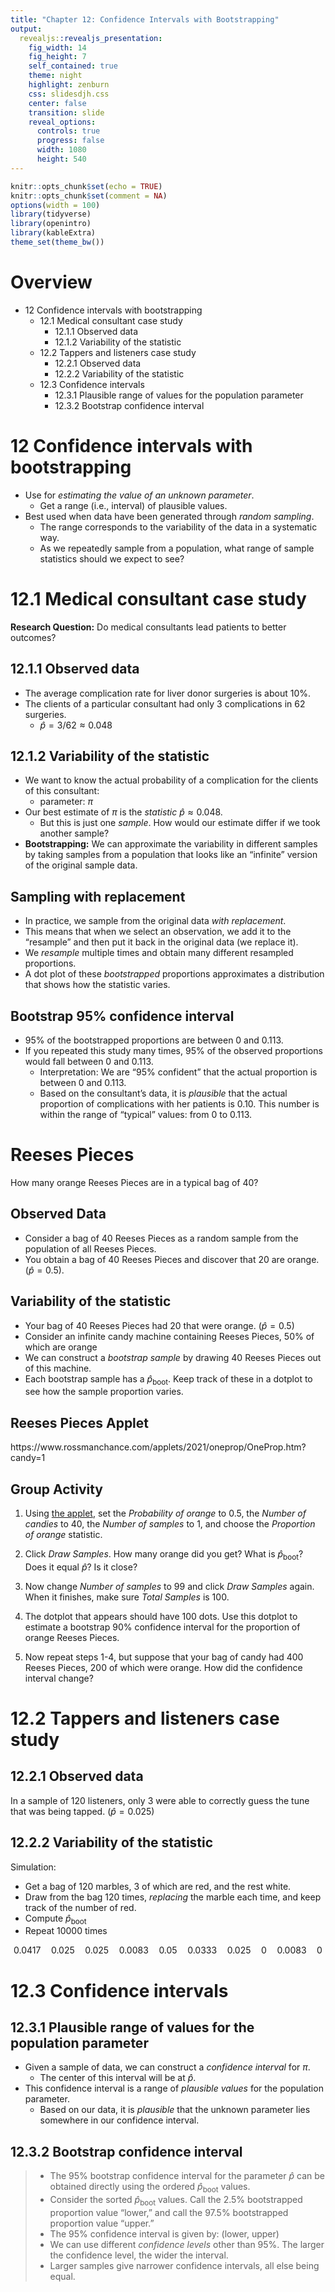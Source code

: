 ```yaml
---
title: "Chapter 12: Confidence Intervals with Bootstrapping"
output: 
  revealjs::revealjs_presentation:
    fig_width: 14 
    fig_height: 7
    self_contained: true
    theme: night
    highlight: zenburn
    css: slidesdjh.css
    center: false
    transition: slide
    reveal_options:
      controls: true
      progress: false
      width: 1080
      height: 540
---
```


```r
knitr::opts_chunk$set(echo = TRUE)
knitr::opts_chunk$set(comment = NA)
options(width = 100)
library(tidyverse)
library(openintro)
library(kableExtra)
theme_set(theme_bw())
```

# Overview

- 12 Confidence intervals with bootstrapping
    - 12.1 Medical consultant case study
        - 12.1.1 Observed data
        - 12.1.2 Variability of the statistic
    - 12.2 Tappers and listeners case study
        - 12.2.1 Observed data
        - 12.2.2 Variability of the statistic
    - 12.3 Confidence intervals
        - 12.3.1 Plausible range of values for the population parameter
        - 12.3.2 Bootstrap confidence interval


# 12 Confidence intervals with bootstrapping

- Use for *estimating the value of an unknown parameter*.
    - Get a range (i.e., interval) of plausible values.
- Best used when data have been generated through *random sampling*.
    - The range corresponds to the variability of the data in a systematic way.
    - As we repeatedly sample from a population, what range of sample statistics should we expect to see?

# 12.1 Medical consultant case study

**Research Question:** Do medical consultants lead patients to better outcomes?

## 12.1.1 Observed data

- The average complication rate for liver donor surgeries is about 10%.
- The clients of a particular consultant had only 3 complications in 62 surgeries.
    - $\hat{p} = 3/62 \approx 0.048$
    
## 12.1.2 Variability of the statistic

- We want to know the actual probability of a complication for the clients of this consultant:
    - parameter: $\pi$
- Our best estimate of $\pi$ is the *statistic* $\hat{p} \approx 0.048$.
    - But this is just one *sample*. How would our estimate differ if we took another sample?
- **Bootstrapping:** We can approximate the variability in different samples by taking samples from a population that looks like an "infinite" version of the original sample data.

## {data-background-image="https://openintro-ims.netlify.app/images/boot1prop1.png" data-background-size="contain"}

## {data-background-image="https://openintro-ims.netlify.app/images/boot1prop2.png" data-background-size="contain"}

## {data-background-image="https://openintro-ims.netlify.app/images/boot1prop3.png" data-background-size="contain"}

## Sampling with replacement

- In practice, we sample from the original data *with replacement*.
- This means that when we select an observation, we add it to the "resample" and then put it back in the original data (we replace it).
- We *resample* multiple times and obtain many different resampled proportions.
- A dot plot of these *bootstrapped* proportions approximates a distribution that shows how the statistic varies.

## {data-background-image="https://openintro-ims.netlify.app/images/boot1prop4.png" data-background-size="contain"}

## {data-background-image="https://openintro-ims.netlify.app/images/boot1propboth.png" data-background-size="contain"}

## {data-background-image="https://openintro-ims.netlify.app/12-foundations-bootstrapping_files/figure-html/MedConsBSSim-1.png" data-background-size="contain"}

## Bootstrap 95% confidence interval

- 95% of the bootstrapped proportions are between 0 and 0.113.
- If you repeated this study many times, 95% of the observed proportions would fall between 0 and 0.113.
    - Interpretation: We are "95% confident" that the actual proportion is between 0 and 0.113.
    - Based on the consultant's data, it is *plausible* that the actual proportion of complications with her patients is 0.10. This number is within the range of "typical" values: from 0 to 0.113.
    
# Reeses Pieces

How many orange Reeses Pieces are in a typical bag of 40?

## Observed Data

- Consider a bag of 40 Reeses Pieces as a random sample from the population of all Reeses Pieces.
- You obtain a bag of 40 Reeses Pieces and discover that 20 are orange. ($\hat{p} = 0.5$).

## Variability of the statistic

- Your bag of 40 Reeses Pieces had 20 that were orange. ($\hat{p} = 0.5$)
- Consider an infinite candy machine containing Reeses Pieces, 50% of which are orange 
- We can construct a *bootstrap sample* by drawing 40 Reeses Pieces out of this machine.
- Each bootstrap sample has a $\hat{p}_\text{boot}$. Keep track of these in a dotplot to see how the sample proportion varies.

## Reeses Pieces Applet

https://www.rossmanchance.com/applets/2021/oneprop/OneProp.htm?candy=1

## Group Activity

1. Using [the applet](https://www.rossmanchance.com/applets/2021/oneprop/OneProp.htm?candy=1), set the *Probability of orange* to 0.5, the *Number of candies* to 40, the *Number of samples* to 1, and choose the *Proportion of orange* statistic. 

2. Click *Draw Samples*. How many orange did you get? What is $\hat{p}_\text{boot}$? Does it equal $\hat{p}$? Is it close?

3. Now change *Number of samples* to 99 and click *Draw Samples* again. When it finishes, make sure *Total Samples* is 100.

4. The dotplot that appears should have 100 dots. Use this dotplot to estimate a bootstrap 90% confidence interval for the proportion of orange Reeses Pieces.

5. Now repeat steps 1-4, but suppose that your bag of candy had 400 Reeses Pieces, 200 of which were orange. How did the confidence interval change? 

# 12.2 Tappers and listeners case study

## 12.2.1 Observed data

In a sample of 120 listeners, only 3 were able to correctly guess the tune that was being tapped. ($\hat{p} = 0.025$)

## 12.2.2 Variability of the statistic

Simulation:

- Get a bag of 120 marbles, 3 of which are red, and the rest white.
- Draw from the bag 120 times, *replacing* the marble each time, and keep track of the number of red.
- Compute $\hat{p}_\text{boot}$
- Repeat 10000 times

$$
0.0417 \quad 0.025 \quad 0.025 \quad 0.0083 \quad 0.05 \quad 0.0333 \quad 0.025 \quad 0 \quad 0.0083 \quad 0
$$

## {data-background-image="https://openintro-ims.netlify.app/12-foundations-bootstrapping_files/figure-html/tappers-bs-sim-1.png" data-background-size="contain"}

# 12.3 Confidence intervals

## 12.3.1 Plausible range of values for the population parameter

- Given a sample of data, we can construct a *confidence interval* for $\pi$.
    - The center of this interval will be at $\hat{p}$.
- This confidence interval is a range of *plausible values* for the population parameter.
    - Based on our data, it is *plausible* that the unknown parameter lies somewhere in our confidence interval.


## 12.3.2 Bootstrap confidence interval

>- The 95% bootstrap confidence interval for the parameter $\hat{p}$ can be obtained directly using the ordered $\hat{p}_\text{boot}$ values.
>- Consider the sorted $\hat{p}_\text{boot}$ values. Call the 2.5% bootstrapped proportion value "lower," and call the 97.5% bootstrapped proportion value "upper."
>- The 95% confidence interval is given by: (lower, upper)
>- We can use different *confidence levels* other than 95%. The larger the confidence level, the wider the interval.
>- Larger samples give narrower confidence intervals, all else being equal.